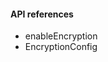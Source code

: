 <PlatformWrapper platform="ios">
        
#### API references

-    <Link target="_blank" to="{{global.API_REF_IOS_ROOT}}/class_irtcengine.html#api_enableencryption">enableEncryption</Link>
-    <Link target="_blank" to="{{global.API_REF_IOS_ROOT}}/rtc_api_data_type.html#class_encryptionconfig">EncryptionConfig</Link>

</PlatformWrapper>

